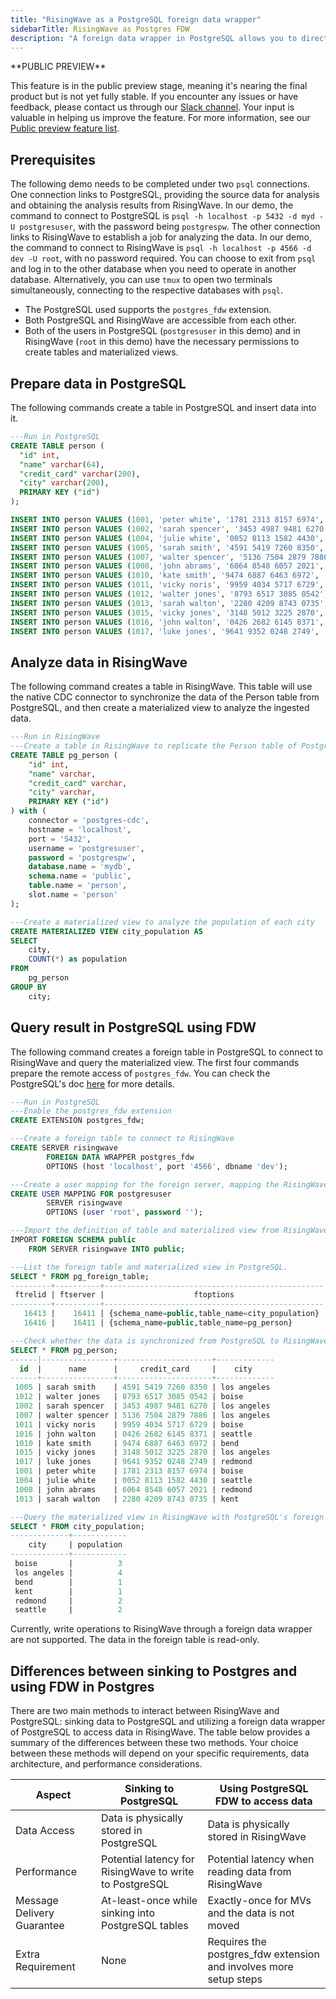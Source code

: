 ```yaml
---
title: "RisingWave as a PostgreSQL foreign data wrapper"
sidebarTitle: RisingWave as Postgres FDW
description: "A foreign data wrapper in PostgreSQL allows you to directly virtualize data stored in an external database as a local external table, also known as a foreign table. This tutorial will demonstrate how to interact between PostgreSQL and RisingWave. In this example, RisingWave will use CDC (Change Data Capture) to extract data from PostgreSQL, and analyze it using a materialized view. Then PostgreSQL will directly retrieve the computation results stored in RisingWave."
---
```


<Note>
**PUBLIC PREVIEW**

This feature is in the public preview stage, meaning it's nearing the final product but is not yet fully stable. If you encounter any issues or have feedback, please contact us through our [Slack channel](https://www.risingwave.com/slack). Your input is valuable in helping us improve the feature. For more information, see our [Public preview feature list](/product-lifecycle/#features-in-the-public-preview-stage).
</Note>

## Prerequisites

The following demo needs to be completed under two `psql` connections. One connection links to PostgreSQL, providing the source data for analysis and obtaining the analysis results from RisingWave. In our demo, the command to connect to PostgreSQL is `psql -h localhost -p 5432 -d myd -U postgresuser`, with the password being `postgrespw`. The other connection links to RisingWave to establish a job for analyzing the data. In our demo, the command to connect to RisingWave is `psql -h localhost -p 4566 -d dev -U root`, with no password required. You can choose to exit from `psql` and log in to the other database when you need to operate in another database. Alternatively, you can use `tmux` to open two terminals simultaneously, connecting to the respective databases with `psql`.

* The PostgreSQL used supports the `postgres_fdw` extension.
* Both PostgreSQL and RisingWave are accessible from each other.
* Both of the users in PostgreSQL (`postgresuser` in this demo) and in RisingWave (`root` in this demo) have the necessary permissions to create tables and materialized views.

## Prepare data in PostgreSQL

The following commands create a table in PostgreSQL and insert data into it.

```sql
---Run in PostgreSQL
CREATE TABLE person (
  "id" int,
  "name" varchar(64),
  "credit_card" varchar(200),
  "city" varchar(200),
  PRIMARY KEY ("id")
);

INSERT INTO person VALUES (1001, 'peter white', '1781 2313 8157 6974', 'boise');
INSERT INTO person VALUES (1002, 'sarah spencer', '3453 4987 9481 6270', 'los angeles');
INSERT INTO person VALUES (1004, 'julie white', '0052 8113 1582 4430', 'seattle');
INSERT INTO person VALUES (1005, 'sarah smith', '4591 5419 7260 8350', 'los angeles');
INSERT INTO person VALUES (1007, 'walter spencer', '5136 7504 2879 7886', 'los angeles');
INSERT INTO person VALUES (1008, 'john abrams', '6064 8548 6057 2021', 'redmond');
INSERT INTO person VALUES (1010, 'kate smith', '9474 6887 6463 6972', 'bend');
INSERT INTO person VALUES (1011, 'vicky noris', '9959 4034 5717 6729', 'boise');
INSERT INTO person VALUES (1012, 'walter jones', '8793 6517 3085 0542', 'boise');
INSERT INTO person VALUES (1013, 'sarah walton', '2280 4209 8743 0735', 'kent');
INSERT INTO person VALUES (1015, 'vicky jones', '3148 5012 3225 2870', 'los angeles');
INSERT INTO person VALUES (1016, 'john walton', '0426 2682 6145 8371', 'seattle');
INSERT INTO person VALUES (1017, 'luke jones', '9641 9352 0248 2749', 'redmond');
```

## Analyze data in RisingWave

The following command creates a table in RisingWave. This table will use the native CDC connector to synchronize the data of the Person table from PostgreSQL, and then create a materialized view to analyze the ingested data.

```sql
---Run in RisingWave
---Create a table in RisingWave to replicate the Person table of PostgreSQL into RisingWave
CREATE TABLE pg_person (
    "id" int,
    "name" varchar,
    "credit_card" varchar,
    "city" varchar,
    PRIMARY KEY ("id")
) with (
    connector = 'postgres-cdc',
    hostname = 'localhost',
    port = '5432',
    username = 'postgresuser',
    password = 'postgrespw',
    database.name = 'mydb',
    schema.name = 'public',
    table.name = 'person',
    slot.name = 'person'
);

---Create a materialized view to analyze the population of each city
CREATE MATERIALIZED VIEW city_population AS
SELECT
    city,
    COUNT(*) as population
FROM
    pg_person
GROUP BY
    city;
```

## Query result in PostgreSQL using FDW

The following command creates a foreign table in PostgreSQL to connect to RisingWave and query the materialized view. The first four commands prepare the remote access of `postgres_fdw`. You can check the PostgreSQL's doc [here](https://www.postgresql.org/docs/current/postgres-fdw.html) for more details.

```sql
---Run in PostgreSQL
---Enable the postgres_fdw extension
CREATE EXTENSION postgres_fdw;

---Create a foreign table to connect to RisingWave
CREATE SERVER risingwave
        FOREIGN DATA WRAPPER postgres_fdw
        OPTIONS (host 'localhost', port '4566', dbname 'dev');

---Create a user mapping for the foreign server, mapping the RisingWave's user `root` to the PostgreSQL's user `postgresuser`
CREATE USER MAPPING FOR postgresuser
        SERVER risingwave
        OPTIONS (user 'root', password '');

---Import the definition of table and materialized view from RisingWave.
IMPORT FOREIGN SCHEMA public
    FROM SERVER risingwave INTO public;

---List the foreign table and materialized view in PostgreSQL.
SELECT * FROM pg_foreign_table;
---------+----------+-------------------------------------------------
 ftrelid | ftserver |                    ftoptions
---------+----------+-------------------------------------------------
   16413 |    16411 | {schema_name=public,table_name=city_population}
   16416 |    16411 | {schema_name=public,table_name=pg_person}

---Check whether the data is synchronized from PostgreSQL to RisingWave.
SELECT * FROM pg_person;
------|----------------+---------------------+-------------
  id  |      name      |     credit_card     |    city
------+----------------+---------------------+-------------
 1005 | sarah smith    | 4591 5419 7260 8350 | los angeles
 1012 | walter jones   | 8793 6517 3085 0542 | boise
 1002 | sarah spencer  | 3453 4987 9481 6270 | los angeles
 1007 | walter spencer | 5136 7504 2879 7886 | los angeles
 1011 | vicky noris    | 9959 4034 5717 6729 | boise
 1016 | john walton    | 0426 2682 6145 8371 | seattle
 1010 | kate smith     | 9474 6887 6463 6972 | bend
 1015 | vicky jones    | 3148 5012 3225 2870 | los angeles
 1017 | luke jones     | 9641 9352 0248 2749 | redmond
 1001 | peter white    | 1781 2313 8157 6974 | boise
 1004 | julie white    | 0052 8113 1582 4430 | seattle
 1008 | john abrams    | 6064 8548 6057 2021 | redmond
 1013 | sarah walton   | 2280 4209 8743 0735 | kent

---Query the materialized view in RisingWave with PostgreSQL's foreign table.
SELECT * FROM city_population;
-------------+------------
    city     | population
-------------+------------
 boise       |          3
 los angeles |          4
 bend        |          1
 kent        |          1
 redmond     |          2
 seattle     |          2
```

<Note>
Currently, write operations to RisingWave through a foreign data wrapper are not supported. The data in the foreign table is read-only.
</Note>

## Differences between sinking to Postgres and using FDW in Postgres

There are two main methods to interact between RisingWave and PostgreSQL: sinking data to PostgreSQL and utilizing a foreign data wrapper of PostgreSQL to access data in RisingWave. The table below provides a summary of the differences between these two methods. Your choice between these methods will depend on your specific requirements, data architecture, and performance considerations.

| Aspect                     | Sinking to PostgreSQL                                   | Using PostgreSQL FDW to access data                                |
| -------------------------- | ------------------------------------------------------- | ------------------------------------------------------------------ |
| Data Access                | Data is physically stored in PostgreSQL                 | Data is physically stored in RisingWave                            |
| Performance                | Potential latency for RisingWave to write to PostgreSQL | Potential latency when reading data from RisingWave                |
| Message Delivery Guarantee | At-least-once while sinking into PostgreSQL tables      | Exactly-once for MVs and the data is not moved                     |
| Extra Requirement          | None                                                    | Requires the postgres\_fdw extension and involves more setup steps |
